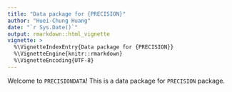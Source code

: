 ```yaml
---
title: "Data package for {PRECISION}"
author: "Huei-Chung Huang"
date: "`r Sys.Date()`"
output: rmarkdown::html_vignette
vignette: >
  %\VignetteIndexEntry{Data package for {PRECISION}}
  %\VignetteEngine{knitr::rmarkdown}
  %\VignetteEncoding{UTF-8}
---
```

Welcome to `PRECISIONDATA`! This is a data package for `PRECISION` package.
